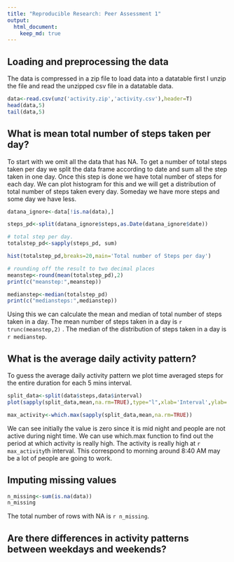 ```yaml
---
title: "Reproducible Research: Peer Assessment 1"
output: 
  html_document:
    keep_md: true
---
```



## Loading and preprocessing the data
The data is compressed in a zip file to load data into a datatable first I unzip the file and read the unzipped csv file in a datatable data. 

```r
data<-read.csv(unz('activity.zip','activity.csv'),header=T)
head(data,5)
tail(data,5)
```


## What is mean total number of steps taken per day?
To start with we omit all the data that has NA.
To get a number of total steps taken per day we split the data frame according to date and sum all the step taken in one day. Once this step is done we have total number of steps for each day. We can plot histogram for this and we will get a distribution of total number of steps taken every day. Someday we have more steps and some day we have less.


```r
datana_ignore<-data[!is.na(data),]

steps_pd<-split(datana_ignore$steps,as.Date(datana_ignore$date))

# total step per day.
totalstep_pd<-sapply(steps_pd, sum)

hist(totalstep_pd,breaks=20,main='Total number of Steps per day')

# rounding off the result to two decimal places
meanstep<-round(mean(totalstep_pd),2)
print(c("meanstep:",meanstep))

medianstep<-median(totalstep_pd)
print(c("mediansteps:",medianstep))

```
Using this we can calculate the mean and median of total number of steps taken in a day. The mean number of steps taken in a day is  `r trunc(meanstep,2)` . The median of the distribution of steps taken in a day is `r medianstep`.


## What is the average daily activity pattern?
To guess the average daily activity pattern we plot time averaged steps for the entire duration for each 5 mins interval.
```r
split_data<-split(data$steps,data$interval)
plot(sapply(split_data,mean,na.rm=TRUE),type="l",xlab='Interval',ylab='Average number of steps',main='Average number of steps vs Interval')

max_activity<-which.max(sapply(split_data,mean,na.rm=TRUE))
```

We can see initially the value is zero since it is mid night and people are not active during night time. We can use which.max function to find out the period at which activity is really high. The activity is really high at `r max_activity`th interval. This correspond to  morning around 8:40 AM may be a lot of people are going to work.



## Imputing missing values

```r
n_missing<-sum(is.na(data))
n_missing
```
The total number of rows with NA is `r n_missing`.

  


## Are there differences in activity patterns between weekdays and weekends?
